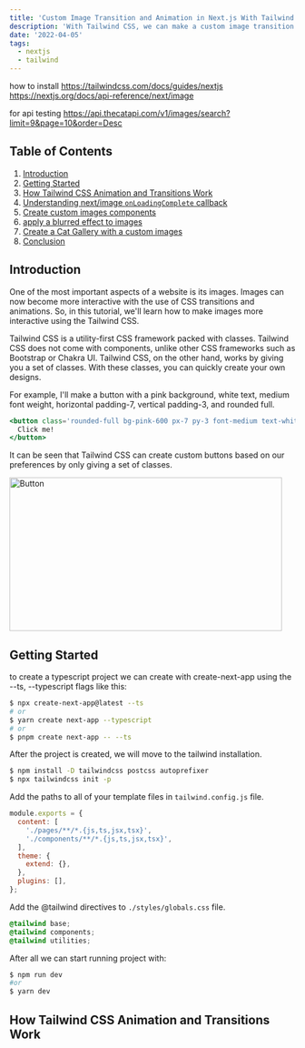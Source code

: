 ---
title: 'Custom Image Transition and Animation in Next.js With Tailwind CSS'
description: 'With Tailwind CSS, we can make a custom image transition and animation in Next.js without writing a single line of CSS.'
date: '2022-04-05'
tags:
  - nextjs
  - tailwind
---

how to install https://tailwindcss.com/docs/guides/nextjs
https://nextjs.org/docs/api-reference/next/image

for api testing
https://api.thecatapi.com/v1/images/search?limit=9&page=10&order=Desc

## Table of Contents

1. [Introduction](#)
2. [Getting Started](#)
3. [How Tailwind CSS Animation and Transitions Work](#)
4. [Understanding next/image `onLoadingComplete` callback](#)
5. [Create custom images components](#)
6. [apply a blurred effect to images](#)
7. [Create a Cat Gallery with a custom images](#)
8. [Conclusion](#)

## Introduction

One of the most important aspects of a website is its images. Images can now become more interactive with the use of CSS transitions and animations. So, in this tutorial, we'll learn how to make images more interactive using the Tailwind CSS.

Tailwind CSS is a utility-first CSS framework packed with classes. Tailwind CSS does not come with components, unlike other CSS frameworks such as Bootstrap or Chakra UI. Tailwind CSS, on the other hand, works by giving you a set of classes. With these classes, you can quickly create your own designs.

For example, I'll make a button with a pink background, white text, medium font weight, horizontal padding-7, vertical padding-3, and rounded full.

```jsx
<button class='rounded-full bg-pink-600 px-7 py-3 font-medium text-white'>
  Click me!
</button>
```

It can be seen that Tailwind CSS can create custom buttons based on our preferences by only giving a set of classes.

<img
  alt='Button'
  src='https://media.giphy.com/media/XBLOKUWPnzm6U8gQWS/giphy.gif'
  width='480'
  height='270'
/>

## Getting Started

to create a typescript project we can create with create-next-app using the --ts, --typescript flags like this:

```bash
$ npx create-next-app@latest --ts
# or
$ yarn create next-app --typescript
# or
$ pnpm create next-app -- --ts
```

After the project is created, we will move to the tailwind installation.

```bash
$ npm install -D tailwindcss postcss autoprefixer
$ npx tailwindcss init -p
```

Add the paths to all of your template files in `tailwind.config.js` file.

```javascript
module.exports = {
  content: [
    './pages/**/*.{js,ts,jsx,tsx}',
    './components/**/*.{js,ts,jsx,tsx}',
  ],
  theme: {
    extend: {},
  },
  plugins: [],
};
```

Add the @tailwind directives to `./styles/globals.css` file.

```css
@tailwind base;
@tailwind components;
@tailwind utilities;
```

After all we can start running project with:

```bash
$ npm run dev
#or
$ yarn dev
```

## How Tailwind CSS Animation and Transitions Work
